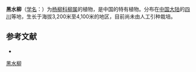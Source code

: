 {{Speciesbox
| name = 黑水柳
| status = 
| status_system = 
| image =
| genus = Salix
| species = heishuiensis
| authority = N. Chao
}}

'''黑水柳'''（[[学名|学名]]：{{lang|la|''Salix heishuiensis''}}）为[[杨柳科|杨柳科]][[柳属|柳属]]的植物，是中国的特有植物。分布在[[中国大陆|中国大陆]]的[[四川|四川]]等地，生长于海拔3,200米至4,100米的地区，目前尚未由人工引种栽培。

== 参考文献 ==
<div class="references-small">
* {{cite web| url =http://www.bioinfo.cn/db05/KmzwSpecies.php?action=view&id=19878| title =黑水柳| work =《中国高等植物数据库全库》| publisher =中国科学院微生物研究所| author =昆明植物研究所| accessdate =2009-02-25| deadurl =yes| archiveurl =https://web.archive.org/web/20160305051002/http://www.bioinfo.cn/db05/KmzwSpecies.php?action=view&id=19878| archivedate =2016-03-05| df =}}
</div>
{{Taxonbar|from=Q11179215}}

[[Category:柳属|黑水柳]]


{{植物小作品}}